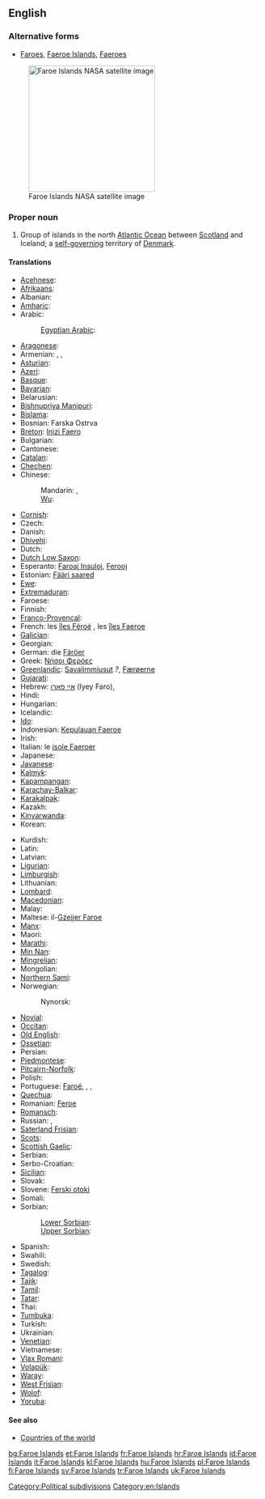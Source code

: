 ==English==

===Alternative forms===
* [[Faroes]], [[Faeroe Islands]], [[Faeroes]]

{{wikipedia}}
[[File:Faroes030417-nasa(2).jpg|thumb|250px|upright|Faroe Islands NASA satellite image]]

===Proper noun===
{{en-proper noun}}

# Group of islands in the north [[Atlantic Ocean]] between [[Scotland]] and Iceland; a [[self-governing]] territory of [[Denmark]].

====Translations====
{{trans-top|group of islands between Scotland and Iceland}}
* [[Acehnese]]: {{tø|ace|Pulo-pulo Faroe}}
* [[Afrikaans]]: {{t|af|Faroëreilande}}
* Albanian: {{t|sq|Ishujt Faroe}}
* [[Amharic]]: {{t|am|ፋሮ ደሴቶች|sc=Ethi}}
* Arabic: {{t|ar|جزر فارو|f|p|tr=juzur faaruu}}
*: [[Egyptian Arabic]]: {{tø|arz|جزر فارو|sc=Arab}}
* [[Aragonese]]: {{t|an|Islas Feroe|f|p}}
* Armenian: {{t-|hy|Ֆարերներ|tr=Fareryan kłziner|p}}, {{qualifier|the islands}} {{t-|hy|Ֆարերյան կղզիներ|tr=Fareryan kłziner|p}}, {{qualifier|the country}} {{t-|hy|Ֆարերյան կղզիներ|alt=Ֆարերյան Կղզիներ|tr=Fareryan Kłziner|p}}
* [[Asturian]]: {{t|ast|Islles Feroe|f|p}}
* [[Azeri]]: {{t|az|Farer adaları}}
* [[Basque]]: {{t|eu|Faroeak}}
* [[Bavarian]]: {{tø|bar|Färöer|p}}
* Belarusian: {{t|be|Фарэрскія астравы|m|p|sc=Cyrl}}
* [[Bishnupriya Manipuri]]: {{tø|bpy|ফারো দ্বীপমালা}}
* [[Bislama]]: {{t|bi|Faroe aelan}}
* Bosnian: Farska Ostrva {{n|p}}
* [[Breton]]: [[Inizi Faero]]
* Bulgarian: {{t|bg|Ферьорски острови|m|p|sc=Cyrl}}
* Cantonese: {{tø|zh-yue|法羅群島|sc=Hani}}
* [[Catalan]]: {{t|ca|illes Fèroe|f|p}}
* [[Chechen]]: {{tø|ce|Фарерийн гІайренаш}}
* Chinese:
*: Mandarin: {{t|cmn|法羅群島|sc=Hani}}, {{t|cmn|法罗群岛|tr=Fǎluō qúndǎo|sc=Hani}}
*: [[Wu]]: {{tø|wuu|法罗群岛|sc=Hans}}
* [[Cornish]]: {{t|kw|Ynysow Faroe}}
* Czech: {{t+|cs|Faerské ostrovy|m|p}}
* Danish: {{t+|da|Færøerne}}
* [[Dhivehi]]: {{t|dv|ފަރޮއޭ ޖަޒީރާ|sc=Thaa}}
* Dutch: {{t+|nl|Faeröer}}
* [[Dutch Low Saxon]]: {{tø|nds-nl|Faeröer}}
* Esperanto: [[Faroaj Insuloj]], [[Ferooj]]
* Estonian: [[Fääri saared]]
* [[Ewe]]: {{tø|ee|Faroe Islands}}
* [[Extremaduran]]: {{tø|ext|Islas Feroes}}
* Faroese: {{t+|fo|Føroyar|f|p|xs=Faroese}}
* Finnish: {{t+|fi|Färsaaret}}
* [[Franco-Provençal]]: {{tø|frp|Iles Fèroè}}
* French: les [[îles Féroé]] {{f|p}}, les [[îles Faeroe]] {{f|p}}
* [[Galician]]: {{t|gl|Illas Feroe|f|p}}
* Georgian: {{t|ka|ფარერის კუნძულები|sc=Geor}}
* German: die [[Färöer]]
* Greek: [[Νήσοι Φερόες]] {{n|p}}
* [[Greenlandic]]: [[Savalimmiusut]] ''?'', [[Færøerne]]
* [[Gujarati]]: {{t|gu|ફરો દ્વિપ|sc=Gujr}}
* Hebrew: [[איי פארו]] (Iyey Faro), {{t|he|איי פארו|tr=Iyey Faro}}
* Hindi: {{t|hi|फ़रो द्वीपसमूह|sc=Deva}}
* Hungarian: {{t|hu|Feröer-szigetek|p}}
* Icelandic: {{t+|is|Færeyjar|f|p}}
* [[Ido]]: {{t|io|Faero}}
* Indonesian: [[Kepulauan Faeroe]]
* Irish: {{t|ga|Oileáin Fharó}}
* Italian: le [[isole Faeroer]] {{f|p}}
* Japanese: {{t|ja|フェロー諸島|tr=Ferō shotō}}
* [[Javanese]]: {{t|jv|Kapuloan Faroe}}
* [[Kalmyk]]: {{tø|xal|Форойсин Арлс}}
* [[Kapampangan]]: {{tø|pam|Pulung Faroe}}
* [[Karachay-Balkar]]: {{tø|krc|Фарер айрымканла|sc=Cyrl}}
* [[Karakalpak]]: {{tø|kaa|Farer atawları}}
* Kazakh: {{t|kk|Фарер аралдары|sc=Cyrl}}
* [[Kinyarwanda]]: {{t|rw|Ibirwa bya Farowe}}
* Korean: {{t|ko|파로에 군도|tr=Palo-e gundo}}
{{trans-mid}}
* Kurdish: {{t|ku|Giravên Feroe|sc=ku-Arab}}
* Latin: {{t|la|Insulae Faeroae}}
* Latvian: {{t|lv|Fēru Salas|xs=Latvian}}
* [[Ligurian]]: {{tø|lij|Isoe Farœ}}
* [[Limburgish]]: {{t|li|Faeröer}}
* Lithuanian: {{t|lt|Farerai}}
* [[Lombard]]: {{tø|lmo|Faroe}}
* [[Macedonian]]: {{t|mk|Фарски Острови|m|p|tr=Fárski Óstrovi}}
* Malay: {{t|ms|Kepulauan Faroe}}
* Maltese: il-[[Gżejjer Faroe]]
* [[Manx]]: {{t|gv|Ellanyn ny Geyrragh}}
* Maori: {{t|mi|Moutere Faroe}}
* [[Marathi]]: {{t|mr|फेरो द्वीपसमूह|sc=Deva}}
* [[Min Nan]]: {{t|zh-min-nan|Mî-iûⁿ Kûn-tó}}
* [[Mingrelian]]: {{tø|xmf|ფარერიშ კოკეფი}}
* Mongolian: {{t|mn|Фарерын арлууд|sc=Cyrl}}
* [[Northern Sami]]: {{tø|se|Fearsullot}}
* Norwegian: {{t|no|Færøyene}}
*: Nynorsk: {{t|nn|Færøyane|f|p}}
* [[Novial]]: {{tø|nov|Faro Isles}}
* [[Occitan]]: {{t|oc|Illas Feròe|f|p}}
* [[Old English]]: {{t|ang|Faroisca Iega|alt=Faroisca Īega}}
* [[Ossetian]]: {{tø|os|Фареры сакъадæхтæ|sc=Cyrl}}
* Persian: {{t|fa|فارو|sc=fa-Arab}}
* [[Piedmontese]]: {{tø|pms|Faròe|f|p}}
* [[Pitcairn-Norfolk]]: {{tø|pih|Faaro Ailen}}
* Polish: {{t+|pl|Wyspy Owcze|f|p}}
* Portuguese: [[Faroé]], {{t|pt|Ilhas Feroé|f|p}}, {{t|pt|Ilhas Faroé|f|p}}, {{t|pt|Ilhas Feroe|f|p}}
* [[Quechua]]: {{t|qu|Pharuy}}
* Romanian: [[Feroe]]
* [[Romansch]]: {{t|rm|Inslas Feroe|f|p}}
* Russian: {{t-|ru|Фарерские острова|m|p|tr=Farérskije ostrová}}, {{t|ru|Фареры|p|sc=Cyrl}}
* [[Saterland Frisian]]: {{tø|stq|Färöer}}
* [[Scots]]: {{tø|sco|Faroe Islands}}
* [[Scottish Gaelic]]: {{t-|gd|Eileanan Fàro|m|p|alt=na h-Eileanan Fàro|xs=Scottish Gaelic}}
* Serbian: {{t|sr|Фарска Острва|m|p|sc=Cyrl}}
* Serbo-Croatian: {{t|sh|Farski otoci|m|p}}
* [[Sicilian]]: {{t|scn|Ìsuli Fær Øer}}
* Slovak: {{t-|sk|Faerské ostrovy|m|p}}
* Slovene: [[Ferski otoki]] {{m|p}}
* Somali: {{t|so|Jasiiradaha Feroe}}
* Sorbian:
*: [[Lower Sorbian]]: {{tø|dsb|Färöje}}
*: [[Upper Sorbian]]: {{t|hsb|Färöje}}
* Spanish: {{t+|es|Islas Feroe|f|p}}
* Swahili: {{t|sw|Visiwa vya Faroe}}
* Swedish: {{t+|sv|Färöarna}}
* [[Tagalog]]: {{t|tl|Kapuluang Peroe}}
* [[Tajik]]: {{t|tg|Ҷазираҳои Фаро|sc=Cyrl}}
* [[Tamil]]: {{t|ta|பரோயே தீவுகள்|sc=Taml}}
* [[Tatar]]: {{t|tt|Фарер утраулары|sc=Cyrl}}
* Thai: {{t|th|หมู่เกาะแฟโร|sc=Thai}}
* [[Tumbuka]]: {{tø|tum|Vilumba vya Faroe}}
* Turkish: {{t+|tr|Faroe Adaları}}
* Ukrainian: {{t|uk|Фарерські острови|m|p|sc=Cyrl}}
* [[Venetian]]: {{tø|vec|Ixołe Fær Øer|f|p}}
* Vietnamese: {{t|vi|Quần đảo Faroe}}
* [[Vlax Romani]]: {{tø|rmy|Dvipa Faroe}}
* [[Volapük]]: {{t|vo|Färövuäns}}
* [[Waray]]: {{tø|war|Kapuropud-an Feroe}}
* [[West Frisian]]: {{t|fy|Faeröer}}
* [[Wolof]]: {{t|wo|Duni Faarow}}
* [[Yoruba]]: {{t|yo|Àwọn Erékùṣù Fàróè}}
{{trans-bottom}}

====See also====
* [[Appendix:Countries of the world|Countries of the world]]

[[Category:Political subdivisions]]
[[Category:en:Islands]]

[[bg:Faroe Islands]]
[[et:Faroe Islands]]
[[fr:Faroe Islands]]
[[hr:Faroe Islands]]
[[id:Faroe Islands]]
[[it:Faroe Islands]]
[[kl:Faroe Islands]]
[[hu:Faroe Islands]]
[[pl:Faroe Islands]]
[[fi:Faroe Islands]]
[[sv:Faroe Islands]]
[[tr:Faroe Islands]]
[[uk:Faroe Islands]]